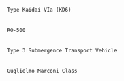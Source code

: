  Type Kaidai VIa (KD6)
 {{ShipBattleCardKai|I-168/Kai}}
 
 RO-500
 {{ShipBattleCardKai|Ro-500}}
 
 Type 3 Submergence Transport Vehicle
 {{ShipBattleCardKai|Maruyu/Kai}}
 
 Guglielmo Marconi Class
 {{ShipBattleCardKai|I-504}}